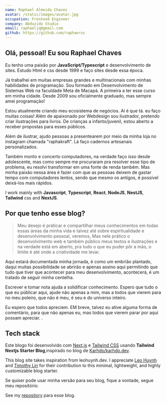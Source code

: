```yaml
---
name: Raphael Almeida Chaves
avatar: /static/images/avatar.jpg
occupation: Frontend Engineer
company: Abduzido Studio
email: raphaeljq@gmail.com
github: https://github.com/raphaerus
---
```



## Olá, pessoal! <Twemoji className="mx-2" emoji="waving-hand" /> Eu sou Raphael Chaves

Eu tenho uma paixão por **JavaScript/Typescript** e desenvolvimento de sites. Estudo Html e css desde 1999 e faço sites desde essa época.

Já trabalhei em muitas empresas grandes e multinacionais com minhas habilidades de programação. Sou formado em Desenvolvimento de Sistemas Web na faculdade Meta de Macapá. A primeira a ter esse curso em minha cidade. Desde 2009 sou oficialmente graduado, mas sempre amei programação!

Estou atualmente criando meu ecosistema de negócios. Aí é que tá. eu faço muitas coisas! Além de apaixonado por Webdesign sou ilustrador, pretendo criar ilustrações para livros. De crianças a infanto/juvenil, estou aberto a receber propostas para esses públicos.

Além de ilustrar, ajudo pessoas a presentearem por meio da minha loja no instagram chamada "raphakraft". Lá faço cadernos artesanais personalizados.

Também monto e concerto computadores, na verdade faço isso desde adolescente, mas como sempre me procuraram pra resolver esse tipo de problema, eu resolvi transformar em uma fonte de renda também. Mas minha paixão nessa área é fazer com que as pessoas deixem de gastar tempo com computadores lentos, sendo que mesmo os antigos, é possível deixá-los mais rápidos.

I work mainly with **Javascript**, **Typescript**, **React**, **NodeJS**, **NestJS**, **Tailwind** css and **NextJS**.

## Por que tenho esse blog?

> Meu desejo é práticar e compartilhar meus conhecimentos em todas essas áreas da minha vida e talvez até sobre espiritualidade e desenvolvimento pessoal, veremos, Mas nele prático o desenvolvimento web e também público meus textos e ilustrações e na verdade está em aberto, pra tudo o que eu puder pôr a mão, o limite é até onde a criatividade me levar.

Aqui estará documentada minha jornada, é como um embrião plantado, daqui muitas possibilidade se abrirão e apenas assino aqui permitindo que tudo que tiver que acontecer para meu desenvolvimento, acontecerá, é um tratado de seguir minha centelha.

Escrever e tomar nota ajuda a solidificar conhecimento. Espero que tudo o que eu públicar aqui, ajude não apenas a mim, mas a todos que vierem para no meu poleiro, que não é meu, é seu e do universo inteiro.

Eu espero que todos apreciem. EM breve, talvez eu ative alguma forma de comentário, para que não apenas eu, mas todos que vierem parar por aqui possam apreciar. <Twemoji emoji="clinking-beer-mugs" />.

## Tech stack

Este blogo foi desenvolvido com [Next.js](https://nextjs.org/) e [Tailwind CSS](https://tailwindcss.com/) usando **Tailwind Nextjs Starter Blog**,inspirado no blog de [Karhdo/karhdo.dev](https://github.com/Karhdo/karhdo.dev).

This blog site takes inspiration from leohuynh.dev. I appreciate [Leo Huynh](https://twitter.com/hta218_) and [Timothy Lin](https://twitter.com/timlrxx) for their contribution to this minimal, lightweight, and highly customizable blog starter.

Se quiser pode usar minha versão para seu blog, fique a vontade, segue meu repositório:

See my [repository](https://github.com/raphaerus/poleirodoinfinito) para esse blog.
